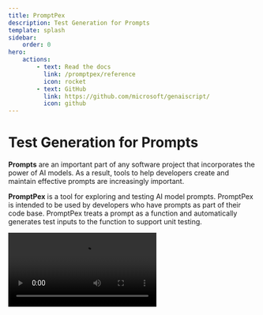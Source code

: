 ```yaml
---
title: PromptPex
description: Test Generation for Prompts
template: splash
sidebar:
    order: 0
hero:
    actions:
        - text: Read the docs
          link: /promptpex/reference
          icon: rocket    
        - text: GitHub
          link: https://github.com/microsoft/genaiscript/
          icon: github
---
```



# Test Generation for Prompts

**Prompts** are an important part of any software project that incorporates
the power of AI models. As a result, tools to help developers create and maintain
effective prompts are increasingly important.

**PromptPex** is a tool for exploring and testing AI model prompts. PromptPex is
intended to be used by developers who have prompts as part of their code base.
PromptPex treats a prompt as a function and automatically generates test inputs
to the function to support unit testing.

<video src="https://github.com/user-attachments/assets/c9198380-3e8d-4a71-91e0-24d6b7018949" controls />

<hr/>

<CardGrid stagger>
  <Card title="Automated Test Generation" icon="open-book">
    PromptPex uses [an LLM-based process](/promptpex/reference/) to generate a set of inputs that capture the behavior of your prompt.
  </Card>
  <Card title="Output Rules Evaluation" icon="approve-check-circle">
    Eval your prompt's output against a set of rules that are automatically extracted from your prompt,
    or define your own [metrics](/promptpex/reference/metrics).
  </Card>
  <Card title="Export to OpenAI Evals" icon="add-document">
    Export generated tests and metrics using (Azure) [OpenAI Evals](/promptpex/reference/evals).
  </Card>
  <Card title="Azure OpenAI Store Completions" icon="cloud-download">
    Use generated tests to distillate to smaller models using [Azure OpenAI Stored Completions](/promptpex/reference/stored-completions).
  </Card>
  <Card title="Bring your own LLM library" icon="approve-check-circle">  
    Integrate with your own LLM library or use our [GenAIScript](/promptpex/dev/genaiscript) / [Python](/promptpex/dev/python) implementations
  </Card>
  <Card title="Flexible Generation" icon="setting">
    Use [scenarios](/promptpex/reference/scenarios), [test expansions](/promptpex/reference/test-expansion) or [custom instruction](/promptpex/reference/custom-instructions) to configure the test generation.
  </Card>
</CardGrid>
